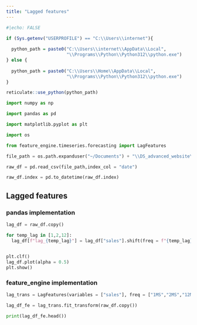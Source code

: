 ```yaml
---
title: "Lagged features"
---
```


```r
#|echo: FALSE

if (Sys.getenv("USERPROFILE") == "C:\\Users\\internet"){
  
  python_path = paste0("C:\\Users\\internet\\AppData\\Local",
                       "\\Programs\\Python\\Python312\\python.exe")
} else {
  
  python_path = paste0("C:\\Users\\Home\\AppData\\Local",
                       "\\Programs\\Python\\Python312\\python.exe")
}

reticulate::use_python(python_path)

```

```python

import numpy as np

import pandas as pd

import matplotlib.pyplot as plt

import os 

from feature_engine.timeseries.forecasting import LagFeatures

```

```python

file_path = os.path.expanduser("~/Documents") + "\\DS_advanced_website\\data\\example_retail_sales.csv"

raw_df = pd.read_csv(file_path,index_col = "date")

raw_df.index = pd.to_datetime(raw_df.index)


```

## Lagged features

### pandas implementation

```python

lag_df = raw_df.copy()

for temp_lag in [1,2,12]:
  lag_df[f"lag_{temp_lag}"] = lag_df["sales"].shift(freq = f"{temp_lag}MS")
  

```

```python

plt.clf()
lag_df.plot(alpha = 0.5)
plt.show()

```

### feature_engine implementation

```python

lag_trans = LagFeatures(variables = ["sales"], freq = ["1MS","2MS","12MS"])

lag_df_fe = lag_trans.fit_transform(raw_df.copy()) 

print(lag_df_fe.head())

```
